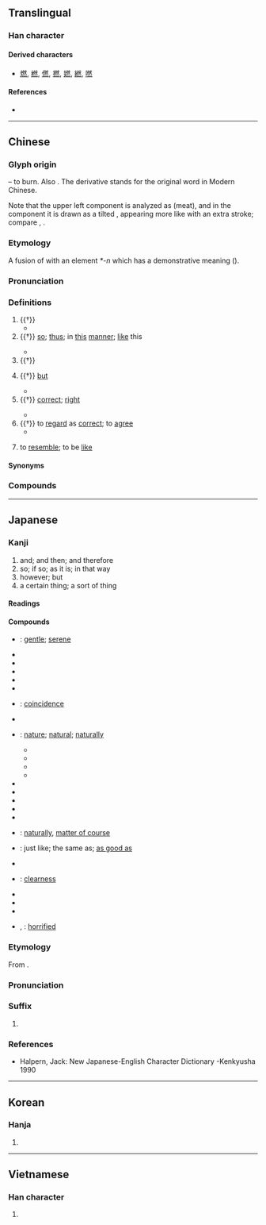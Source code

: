 {{character info}}
==Translingual==
{{stroke order|strokes=12}}
{{stroke order|type=animate}}

===Han character===
{{Han char|rn=86|rad=火|as=08|sn=12|four=23333|canj=BKF|ids=⿱肰灬}}

====Derived characters====
* [[燃]], [[橪]], [[㒄]], [[撚]], [[㜣]], [[繎]], [[嘫]]

====References====
* {{Han ref|kx=0675.120|dkj=19149|dj=1086.200|hdz=32213.050|uh=7136|ud=28982|bh=B54D|bd=46413}}

----

==Chinese==
{{zh-forms|alt=𤉷,⿱犬一:second-round simplified}}

===Glyph origin===
{{Han etyl}}
{{Han compound|肰|火|t1=dog meat|t2=fire|ls=psc|c1=p|c2=s}} – to burn. Also {{liushu|ic|nocap=1}}. The derivative {{och-l|燃}} stands for the original word in Modern Chinese.

Note that the upper left component is analyzed as {{zh-l|*肉}} (meat), and in the component {{zh-l|*肰}} it is drawn as a tilted {{zh-l|*月|moon}}, appearing more like {{zh-l|*夕|evening}} with an extra stroke; compare {{zh-l|*祭}}, {{zh-l|*將}}.

===Etymology===
A fusion of {{och-l|如}} with an element ''*-n'' which has a demonstrative meaning ({{zh-ref|Schuessler, 2007}}).

===Pronunciation===
{{zh-pron
|m=rán
|m-s=ran2
|c=jin4
|c-t=
|g=len4
|h=pfs=yèn;gd=yan2
|j=ran1
|mb=ǐng
|md=iòng
|mn=qz,tp,xm:liân/kh,zz:jiân
|mn-t=riêng5/riang5
|mn-t_note=riêng5 - Chaozhou; riang5 - Shantou, Jieyang, Chenghai, Chaoyang
|w=3zoe
|x=yenn2
|mc=y
|oc=y
|cat=part,adv,n
}}

===Definitions===
{{zh-hanzi}}

# {{†}} {{zh-original|燃|to burn}}
#* {{zh-x|凡 有 四端 於 我 者，知 皆 擴 而 充 之 矣，若 火 之 始 然，泉 之 始 達。| Since all men have these four principles in themselves, let them know to give them all their development and completion, and the issue will be like that of fire which has begun to '''burn''', or that of a spring which has begun to find vent.|ref=Mengzi}}
# {{†}} [[so]]; [[thus]]; in [[this]] [[manner]]; [[like]] this
#: {{zh-x|然後|then [lit. after things turn out this way]}}
#: {{zh-x|不然|or else, otherwise [lit. not so]}}
#: {{zh-x|非 然 也。|It is not so. / That is not how it is.|CL}} {{attention|zh|please check}}
#* {{zh-x|子 曰：「何 必 ^高 ^宗，古 之 人 皆 然。」|The Master said, "Why must Gao Zong be referred to as an example of this? The ancients were all '''like this'''.|ref=Analects}}
# {{†}} {{n-g|Suffix forming adverbs, sometimes also adjectives, with an abstract meaning of “in the manner of, like”.}}
#: {{zh-x|顯然|apparently, obviously}}
#: {{zh-x|果然|as expected [lit. as a result]}}
#: {{zh-x|龐然大物|giant, something enormous [lit. a bigly big thing]}}
#: {{zh-x|喟然長嘆|to sigh (with 喟 being an onomatopoeia)}}
# {{†}} [[but]]
#: {{zh-x|然而|but}}
#* {{zh-x|吾 不能 早 用 子，今 急 而 求 子，是 寡人 之 過 也。然 ^鄭 亡，子 亦 有 不利 焉。|That I was not able to employ you earlier, and now beg your help in my straits, I acknowledge to be my fault. But if Zheng perish, you also will suffer loss.|ref=Zuozhuan}}
# {{†}} [[correct]]; [[right]]
#: {{zh-x|不以為然|to not regard as '''correct'''; to object}}
#* {{zh-x|子 曰：「^雍 之 言 然。」| The Master said, "Yong's words are '''right'''."|ref=Analects}}
# {{†}} to [[regard]] as [[correct]]; to [[agree]]
#* {{zh-x|^沛.公 然 其 計，從 之。|Liu Bang '''agreed''' with his plan and followed it.|ref=Shiji}}
# {{lb|zh|Teochew}} to [[resemble]]; to be [[like]]

====Synonyms====
{{zh-dial|像}}

===Compounds===
{{zh-der|然而|然後|然頃|然則|昂然|必然|當然|忽然|慨然|偶然|全然|雖然|突然|欣然|自然|偶然論|剨然|僩然|峨然|天然|冏然|不自然|噏然|倏然|依然|大自然|悠然|嫣然|怡然|怦然|幡然|忡然|信然|恧然|並然|亦然|儻然|惻然|坦然|嶷然|怵然|偶然性|恐恐然|凜然|喟然|寞然|忻然|匹然|岸然|傲然|公然|巋然|愴然|墳然|愀然|惶然|想當然|惠然|惝然|惛然|惙然|惘然|悾然|悽然|悵然|悍然|居然|惆然|恤然|恍然|怫然|佁然|怏然|忿然|呀然|恬然|奮然|不盡然|不其然|廢然|固然|幸然|天然橋|冷然|安然|帖然|已然|使然|巍然|嶔然|嶄然|岈然|屹然|劈然|尨然|介然|傀然|寂然|宴然|宜然|宛然|定然|僻然|凝然|再不然|塌然|悚然|不期然|奐然|怛然|井然|愕然|尚然|天然氣|倘然|慘然|嗒然|劃然|填然|儼然|嘿然|囂然|天然林|啞然|冒然|卒然|仍然|乍然|不然|徒然|卓然|俄然|勃然|具然|囅然|塊然|天然鈾|龐然|便不然|孑然|仆然|了然|云然|悄然|慄然|哄然|充然|皤然|瞥然|截然|憫然|窪然|汪然|未然|渥然|栩然|猛然間|漫然|晏然|果然|猝然|然否|既然|暢然|懣然|湢然|漠然|淡然|憤然|挺然|浡然|渺然|懵然|潸然|概然律|憖憖然|沸然|瞭然|昭然|皭然|所以然|撲然|炳然|杳然|泯然|憬然|或然率|泰然|猶然|斷然|木木然|率然|撇然|漂然|窅然|犁然|憮然|爛然|穆然|秩然|燕然山|枉然|爽然|砰然|砉然|瞿然|瞥瞥然|盎然|皆然|洗然|燦然|湛然|戚然|猛然|瞞瞞然|皚然|戛然|油然|然雖|燁然|熾然|拂然|煥然|沛然|灕然|澹然|灼然|懼然|渙然|溘然|渾然|樊然|泫然|混然|矍然|浩然巾|浩然|懍然|洞然|泠然|決然|撒然|淒然|殷然|皓然|枵然|洒然|木然|然疑|森然|毅然|柔然|曠然|抖然|戄然|料然|斐然|眇然|斗然|灑然|的然|赧然|隤然|胥然|重然諾|茫然|跫然|蕩然|褎然|逌然|翩然|赫然|辟然|轟然|雜然|超然臺|自然鐵|頎然|衎然|茫茫然|訢然|索然|誠然|靡然|陡然|蘧然|靦然|騷然|艴然|蹴然|藹然|頹然|蓋然性|自然堤|自然力|翻然|騞然|蕭然|駭然|色然|聳然|粲然|端然|陶然|縱然|蹶然|超自然|自然汞|腆然|肆然|自然美|譁然|陶然亭|闃然|黯然|默然|較然|芒然|颯然|適然|魏然|鬨然|驟然|總然|驀然|莽然|自然界|邈然|遽然|顯然|飄飄然|飄然|謋然|飀飀然|自然率|軋然|計然|要不然|頓然|須然|竟然|豁然|自然銀|自然金|霍然|賁然|蓬蓬然|苟然|隱然|閔然|闇然|閹然|純然|蔚然|自然數|翕然|絕然|薰然|錚錚然|諛然|紛然|釋然|讙然|蹙然|迥然|衝然|陌然|陡然間|躍然|蹴蹴然|超然|貿然|軒然|藐然|闐然|罄然|薆然|著然|萃然|自然人|訇然|芒芒然|自然銅|自然村|翛然|肅然|鏗然|脫然|心靜自然涼|軒然大波|昭然若揭|嘸然|隺然|確然}}

----

==Japanese==

===Kanji===
{{ja-kanji|rs=火08|grade=4}}

# and; and then; and therefore
# so; if so; as it is; in that way
# however; but
# a certain thing; a sort of thing

====Readings====
{{ja-readings
|goon=ねん
|kanon=ぜん
|kun=しか-り, しか-し, しか-も, さ-る, も-える, しか-れども, しか-して, さ
}}

====Compounds====
{{der-top3|Compounds}}
* {{ja-r|靄然|あいぜん|lit=mist-like}}: [[gentle]]; [[serene]]
* {{ja-r|唖%然|あ%ぜん}}
* {{ja-r|一目瞭然|いちもくりょうぜん}}
* {{ja-r|愕然|がくぜん}}
* {{ja-r|砉然 |けきぜん}}
* {{ja-r|毅%然|き%ぜん}}
* {{ja-r|偶然|ぐうぜん}}: [[coincidence]]
* {{ja-r|公然|こうぜん}}
* {{ja-r|自%然|し%ぜん}}: [[nature]]; [[natural]]; [[naturally]]
** {{ja-r|自%然%界|し%ぜん%かい}}
** {{ja-r|自%然 科%学|し%ぜん か%がく}}
** {{ja-r|自%然 環%境|し%ぜん かん%きょう}}
** {{ja-r|自%然 現%象|し%ぜん げん%しょう}}
* {{ja-r|全然|ぜんぜん}}
* {{ja-r|騒然|そうぜん}}
* {{ja-r|泰然自若|たいぜんじじゃく}}
* {{ja-r|徒然|つれづれ}}
* {{ja-r|天然|てんねん}}
* {{ja-r|当然|とうぜん}}: [[naturally]], [[matter of course]]
* {{ja-r|同然|どうぜん}}: just like; the same as; [[as good as]]
* {{ja-r|突然|とつぜん}}
* {{ja-r|判然|はんぜん}}: [[clearness]]
* {{ja-r|必然|ひつぜん}}
* {{ja-r|呆然|ぼうぜん}}
* {{ja-r|未%然|み%ぜん}}
* {{ja-r|慄然|りつぜん|rom=-}}, {{ja-r|りつ然|りつぜん}}: [[horrified]]
{{der-bottom}}

===Etymology===
{{ja-kanjitab|ぜん|yomi=o}}
From {{bor|ja|ltc|-|sort=せん'}} {{m|zh|然|tr=nyen||-like}}.

===Pronunciation===
{{ja-pron|yomi=kanon|ぜん}}

===Suffix===
{{ja-pos|suffix|ぜん}}

# {{n-g|indicates a state (no specific semantic content)}}

===References===
* Halpern, Jack: New Japanese-English Character Dictionary -Kenkyusha 1990

----

==Korean==

===Hanja===
{{ko-hanja|그러하다|그러할|연}}

# {{hanja form of|연|be as it is}}

----

==Vietnamese==

===Han character===
{{vi-readings|rs=火08|hanviet=nhiên |nom=}}

# {{rfdef|vi|sort=火08}}